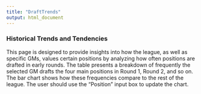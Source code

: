 ```yaml
---
title: "DraftTrends"
output: html_document
---
```


### Historical Trends and Tendencies  
This page is designed to provide insights into how the league, as well as specific GMs, values certain positions by analyzing how often positions are drafted in early rounds. The table presents a breakdown of frequently the selected GM drafts the four main positions in Round 1, Round 2, and so on. The bar chart shows how these frequencies compare to the rest of the league. The user should use the "Position" input box to update the chart. 
